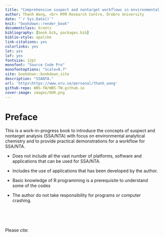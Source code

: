 ```yaml
---
title: "Comprehensive suspect and nontarget workflows in environmental analysis using GC and LC-HRMS: a tutorial using R"
author: Thanh Wang, <br> MTM Research Centre, Örebro University
date: "`r Sys.Date()`"
knit: "bookdown::render_book"
documentclass: krantz
bibliography: [book.bib, packages.bib]
biblio-style: apalike
link-citations: yes
colorlinks: yes
lot: yes
lof: yes
fontsize: 12pt
monofont: "Source Code Pro"
monofontoptions: "Scale=0.7"
site: bookdown::bookdown_site
description: "SSANTA."
url: 'https\https://www.oru.se/personal/thanh_wang'
github-repo: WBS-TW/WBS-TW.github.io
cover-image: images/OUR.png
---
```

<!-- If you need PDF output, uncomment bookdown::pdf_book above in YAML. You will need a LaTeX installation, e.g., https://yihui.name/tinytex/ -->


# Preface {-}

This is a work-in-progress book to introduce the concepts of suspect and nontarget analysis (SSA/NTA) with focus on environmental analytical chemistry and to provide practical demonstrations for a workflow for SSA/NTA.

- Does not include all the vast number of platforms, software and applications that can be used for SSA/NTA. <br>

- Includes the use of applications that has been developed by the author.

* Basic knowledge of R programming is a prerequisite to understand some of the codes
* The author do not take responsibility for programs or computer crashing.  

<br><br><br>

Please cite: 
